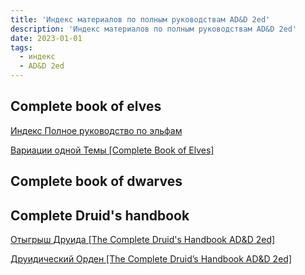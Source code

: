```yaml
---
title: 'Индекс материалов по полным руководствам AD&D 2ed'
description: 'Индекс материалов по полным руководствам AD&D 2ed'
date: 2023-01-01
tags:
  - индекс
  - AD&D 2ed
---
```


## Complete book of elves

[Индекс Полное руководство по эльфам](https://cyborgsandmages.com/posts/articles/index-complete-book-of-elves)

[Вариации одной Темы [Complete Book of Elves]](https://cyborgsandmages.com/posts/articles/variants-of-one-theme-complete-books-of-elves-adnd2)

## Complete book of dwarves

## Complete Druid's handbook

[Отыгрыш Друида [The Complete Druid's Handbook AD&D 2ed]](https://cyborgsandmages.com/posts/articles/druid-roleplyaing-adnd2-complete-druid-handbook)

[Друидический Орден [The Complete Druid’s Handbook AD&D 2ed]](https://cyborgsandmages.com/posts/articles/druidic-order-adnd2-complete-druid-handbook)
